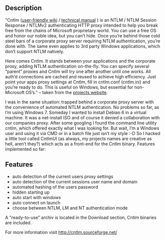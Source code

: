 == Description ==

"Cntlm ([http://sf.net/apps/mediawiki/cntlm/ user-friendly wiki] / [http://cntlm.sourceforge.net/cntlm_manual.pdf technical manual] ) is an NTLM / NTLM Session Response / NTLMv2 authenticating HTTP proxy intended to help you break free from the chains of Microsoft proprietary world. You can use a free OS and honor our noble idea, but you can’t hide. Once you’re behind those cold steel bars of a corporate proxy server requiring NTLM authentication, you’re done with. The same even applies to 3rd party Windows applications, which don’t support NTLM natively.

Here comes Cntlm. It stands between your applications and the corporate proxy, adding NTLM authentication on-the-fly. You can specify several “parent” proxies and Cntlm will try one after another until one works. All auth’d connections are cached and reused to achieve high efficiency. Just point your apps proxy settings at Cntlm, fill in cntlm.conf (cntlm.ini) and you’re ready to do. This is useful on Windows, but essential for non-Microsoft OS’s." – taken from the [http://cntlm.sourceforge.net/ projects website].

I was in the same situation: trapped behind a corporate proxy server with the convenience of automated NTLM authentication. No problems so far, as I’m using Windows 7. Someday I wanted to install Debian 6 in a virtual machine. It was a net-install ISO and of course it denied a collaboration with our companies proxy. After some googling I found the command line utility cntlm, which offered exactly what I was looking for. But wait, I’m a Windows user and using it via CMD or in a batch file just isn’t my style :-D So I hacked a little tool called CntlmUI (as always, my projects names are creative as hell, aren’t they?) which acts as a front-end for the Cntlm binary. Features implemented so far:

== Features ==
* auto detection of the current users proxy settings
* auto detection of the current sessions user name and domain
* automated hashing of the users password
* hidden starting up
* auto start with windows
* auto connect on launch
* choose between NTLM, LM and NT authentication mode



A "ready-to-use" archiv is located in the Download section, Cntlm binaries are included.

For more information visit http://cntlm.sourceforge.net/